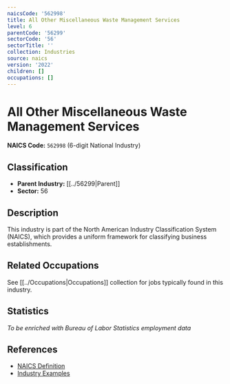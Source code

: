 ```yaml
---
naicsCode: '562998'
title: All Other Miscellaneous Waste Management Services
level: 6
parentCode: '56299'
sectorCode: '56'
sectorTitle: ''
collection: Industries
source: naics
version: '2022'
children: []
occupations: []
---
```

# All Other Miscellaneous Waste Management Services

**NAICS Code:** `562998` (6-digit National Industry)

## Classification

- **Parent Industry:** [[../56299|Parent]]
- **Sector:** 56

## Description

This industry is part of the North American Industry Classification System (NAICS), which provides a uniform framework for classifying business establishments.

## Related Occupations

See [[../Occupations|Occupations]] collection for jobs typically found in this industry.

## Statistics

*To be enriched with Bureau of Labor Statistics employment data*

## References

- [NAICS Definition](https://www.census.gov/naics/)
- [Industry Examples](https://www.census.gov/naics/2022NAICS/)
